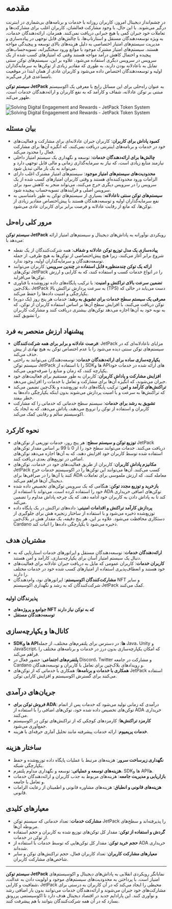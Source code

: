 
# مقدمه

در چشم‌انداز دیجیتال امروز، کاربران روزانه با خدمات و برنامه‌های بی‌شماری در اینترنت درگیر می‌شوند. با این حال، با وجود مشارکت فعالشان، کاربران اغلب برای مشارکت‌ها و تعاملات خود جبران کمی یا هیچ جبرانی دریافت نمی‌کنند. همزمان، ارائه‌دهندگان خدمات، به ویژه توسعه‌دهندگان مستقل و استارتاپ‌ها، با چالش‌های قابل توجهی در پیاده‌سازی و مدیریت سیستم‌های امتیاز اختصاصی به دلیل هزینه‌های بالای توسعه و پیچیدگی مواجه هستند. سیستم‌های امتیاز مشترک موجود با موانع ورود سختگیرانه، تسویه‌حساب‌های پیچیده و احتمال کاهش درآمد مواجه هستند وقتی که امتیازهای کسب شده از یک سرویس در سرویس دیگری استفاده می‌شود. علاوه بر این، سیستم‌های توکن سنتی تمایل به ناعادلانه بودن دارند، به طوری که مقادیر زیادی از توکن‌ها به سرمایه‌گذاران اولیه و توسعه‌دهندگان اختصاص داده می‌شود و کاربران عادی از همان ابتدا در موقعیت نامساعدی قرار می‌گیرند.

**سیستم توکن JetPack** به عنوان راه‌حلی برای این مسائل رایج با معرفی یک اکوسیستم مبتنی بر توکن عادلانه، شفاف و کارآمد که به نفع کاربران و ارائه‌دهندگان خدمات است، ظهور می‌کند.

<Image src="/images/en/intro.svg" alt="Solving Digital Engagement and Rewards - JetPack Token System" width={700} height={534} className="dark:hidden"/>
<Image src="/images/en/intro-dark.svg" alt="Solving Digital Engagement and Rewards - JetPack Token System" width={700} height={534} className="hidden dark:block"/>

## بیان مسئله

- **کمبود پاداش برای کاربران**: کاربران جبران عادلانه‌ای برای مشارکت و فعالیت‌های خود در خدمات و برنامه‌های اینترنتی دریافت نمی‌کنند، که انگیزه آن‌ها برای مشارکت فعال را محدود می‌کند.
- **چالش‌ها برای ارائه‌دهندگان خدمات**: توسعه و نگهداری یک سیستم امتیاز داخلی نیازمند منابع زیادی است، که نیاز به سرمایه‌گذاری زمانی و مالی قابل توجهی دارد و می‌تواند به یک بار مالی تبدیل شود.
- **محدودیت‌های سیستم‌های امتیاز موجود**: سیستم‌های امتیاز مشترک اغلب دارای الزامات ورود محدودکننده‌ای هستند و وقتی کاربران امتیازهای کسب شده از یک سرویس را در سرویس دیگری خرج می‌کنند، می‌تواند منجر به کاهش سود برای سرویس اصلی و فرآیندهای تسویه‌حساب پیچیده شود.
- **سیستم‌های توکن سنتی ناعادلانه**: بسیاری از سیستم‌های توکن به طور نامتناسبی به نفع سرمایه‌گذاران اولیه و توسعه‌دهندگان هستند با پیش‌اختصاص مقادیر زیادی از توکن‌ها، که مانع از رقابت عادلانه و فرصت برابر برای کاربران عادی می‌شود.

## مرور کلی راه‌حل

**سیستم توکن JetPack** رویکردی نوآورانه به پاداش‌های دیجیتال و سیستم‌های امتیاز ارائه می‌دهد با:

- **پیاده‌سازی یک مدل توزیع توکن عادلانه و شفاف**: همه شرکت‌کنندگان از یک نقطه شروع برابر آغاز می‌کنند، زیرا هیچ پیش‌اختصاصی از توکن‌ها به هیچ طرفی، از جمله توسعه‌دهندگان و سرمایه‌گذاران اولیه، وجود ندارد.
- **ارائه یک توکن چندمنظوره قابل استفاده در چندین سرویس**: کاربران می‌توانند توکن‌های JetPack را در انواع خدمات کسب و استفاده کنند، که به کارایی و ارزش توکن‌ها می‌افزاید.
- **تضمین سرعت بالای تراکنش و امنیت**: با ترکیب پایگاه‌های داده توزیع‌شده با فناوری بلاک‌چین، JetPack به سرعت پردازش تراکنش بالا (TPS) دست می‌یابد در حالی که یکپارچگی و امنیت داده‌ها را حفظ می‌کند.
- **معرفی یک سیستم سطح خدمات برای تشویق به رشد**: خدمات هر پنج روز (یک دوره) توکن دریافت می‌کنند، با افزایش سطح آن‌ها بر اساس استفاده کاربران از توکن، که به نوبه خود به آن‌ها اجازه می‌دهد توکن‌های بیشتری دریافت کنند و مشارکت کاربران را تشویق کنند.

## پیشنهاد ارزش منحصر به فرد

- **فرصت عادلانه و برابر برای همه شرکت‌کنندگان**: JetPack مزایای ناعادلانه‌ای که در سیستم‌های توکن سنتی دیده می‌شود را با عدم اختصاص توکن به هیچ نهادی از پیش حذف می‌کند.
- **یکپارچه‌سازی ساده برای ارائه‌دهندگان خدمات**: توسعه‌دهندگان می‌توانند به راحتی سیستم توکن JetPack را با استفاده از SDKها و APIهای ارائه شده در خدمات خود یکپارچه کنند، که زمان و منابع را صرفه‌جویی می‌کند.
- **افزایش مشارکت و پاداش کاربران**: کاربران به طور مستقیم برای فعالیت‌های خود جبران می‌شوند، که انگیزه آن‌ها برای مشارکت و تعامل با خدمات را افزایش می‌دهد.
- **تراکنش‌های کارآمد و امن**: ترکیب پایگاه‌های داده توزیع‌شده و بلاک‌چین تضمین می‌کند که تراکنش‌ها به سرعت و با امنیت پردازش می‌شوند بدون اینکه یکپارچگی داده‌ها به خطر بیفتد.
- **تشویق به رشد برای خدمات**: سیستم سطح خدماتی که خدماتی را که مشارکت کاربران و استفاده از توکن را ترویج می‌دهند، پاداش می‌دهد، که به ایجاد یک اکوسیستم سالم و رقابتی کمک می‌کند.

## نحوه کارکرد

- **توزیع توکن و سیستم سطح**: هر پنج روز، خدمات توزیعی از توکن‌های JetPack دریافت می‌کنند. خدمات می‌توانند سطح خود را از 0 تا 99 بر اساس مقدار توکن‌های استفاده شده توسط کاربران خود افزایش دهند، که به آن‌ها اجازه می‌دهد توکن‌های اضافی در توزیع‌های بعدی دریافت کنند.
- **مکانیزم پاداش کاربران**: کاربران از طریق فعالیت‌های خود در خدمات، توکن‌های JetPack کسب می‌کنند. آن‌ها می‌توانند این توکن‌ها را در اکوسیستم خدمات خرج کنند یا آن‌ها را در صرافی‌ها برای ADA معامله کنند، که ارزش ملموسی برای تعاملات دیجیتال آن‌ها فراهم می‌کند.
- **بازخرید و توزیع مجدد توکن**: هنگامی که یک سرویس توکن‌های تخصیص داده شده خود را استفاده کرده است، می‌تواند با استفاده از ADA توکن‌های اضافی خریداری کند تا به پاداش دادن به کاربران خود ادامه دهد، که یک چرخه پاداش مداوم را تضمین می‌کند.
- **پردازش کارآمد تراکنش و اقدامات امنیتی**: داده‌های تراکنش در یک پایگاه داده توزیع‌شده ذخیره می‌شود و با استفاده از ساختار زنجیره هش برای جلوگیری از دستکاری محافظت می‌شود. علاوه بر این، هر پنج دقیقه، یک مقدار هش در بلاک‌چین Cardano ذخیره می‌شود تا یکپارچگی داده‌ها را اثبات کند.

## مشتریان هدف

- **ارائه‌دهندگان خدمات**: توسعه‌دهندگان مستقل و اپراتورهای خدمات استارتاپی که به دنبال یک سیستم امتیاز آسان برای یکپارچه‌سازی، کارآمد و امن هستند.
- **کاربران خدمات**: کاربران عمومی که مایل به دریافت جبران عادلانه برای فعالیت‌های خود هستند و انعطاف‌پذیری استفاده از امتیازهای کسب شده خود در خدمات مختلف را دارند.
- **مشارکت‌کنندگان اکوسیستم**: اپراتورهای نود، وام‌دهندگان NFT و سایر شرکت‌کنندگان که به رشد و نگهداری اکوسیستم JetPack کمک می‌کنند.

### پذیرندگان اولیه

- **جوامع و پروژه‌های NFT که به توکن نیاز دارند**
- **توسعه‌دهندگان مستقل**

## کانال‌ها و یکپارچه‌سازی

- **SDKها و APIها**: در دسترس برای پلتفرم‌های مختلف، از جمله Java، Unity و JavaScript، که امکان یکپارچه‌سازی بدون درز در خدمات و برنامه‌های مختلف را فراهم می‌کند.
- **پلتفرم‌های اجتماعی**: حضور فعال در Discord، Twitter و مشارکت در جامعه Cardano و رویدادهای بلاک‌چین برای تعامل با کاربران و توسعه‌دهندگان.
- **همکاری با خدمات و برنامه‌ها**: همکاری با خدماتی که از توکن‌های JetPack استفاده می‌کنند برای گسترش اکوسیستم و افزایش کارایی توکن.

## جریان‌های درآمدی

- **فروش توکن برای ADA**: درآمدی که زمانی تولید می‌شود که خدمات پس از اتمام توکن‌های تخصیص داده شده خود، توکن‌های اضافی را با استفاده از ADA خریداری می‌کنند.
- **کارمزد تراکنش‌ها**: کارمزدهای کوچکی که از تراکنش‌های توکن در اکوسیستم جمع‌آوری می‌شود.
- **خدمات پریمیوم**: ارائه خدمات پیشرفته مانند تحلیل آماری حرفه‌ای با هزینه.

## ساختار هزینه

- **نگهداری زیرساخت سرور**: هزینه‌های مرتبط با عملیات پایگاه داده توزیع‌شده و حفظ یکپارچگی شبکه.
- **هزینه‌های توسعه و عملیاتی**: توسعه و نگهداری مداوم پلتفرم، SDKها و APIها.
- **بازاریابی و مدیریت جامعه**: هزینه‌های مربوط به جذب کاربران و ارائه‌دهندگان خدمات و تعامل با جامعه.
- **هزینه‌های قانونی و انطباق**: هزینه‌های مشاوره قانونی و اطمینان از رعایت الزامات قانونی.

## معیارهای کلیدی

- **مشارکت خدمات**: تعداد خدماتی که سیستم توکن JetPack را پذیرفته‌اند و سطح‌های مربوطه آن‌ها.
- **گردش و استفاده از توکن**: مقدار کل توکن‌های توزیع شده به کاربران و حجم استفاده از توکن در خدمات.
- **حجم خرید توکن**: مقدار کل توکن‌هایی که توسط خدمات با استفاده از ADA خریداری شده‌اند.
- **معیارهای مشارکت کاربران**: تعداد کاربران فعال، حجم تراکنش‌های توکن و سایر شاخص‌های مشارکت کاربران.

---

**سیستم توکن JetPack** نمایانگر رویکردی انقلابی به پاداش‌های دیجیتال و اکوسیستم‌های امتیاز است. با پرداختن به محدودیت‌های سیستم‌های موجود و اولویت دادن به عدالت، شفافیت و کارایی، JetPack محیطی را ایجاد می‌کند که در آن کاربران به درستی برای مشارکت‌های خود جبران می‌شوند و ارائه‌دهندگان خدمات می‌توانند بدون بار اضافی رشد و نوآوری کنند. این پارادایم جدید در اقتصاد دیجیتال هدف دارد تا اکوسیستمی پررونق بسازد که در آن همه شرکت‌کنندگان بتوانند با هم پیشرفت کنند.
